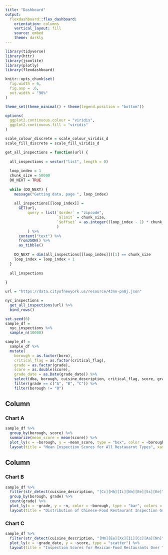 ```yaml
---
title: "Dashboard"
output: 
  flexdashboard::flex_dashboard:
    orientation: columns
    vertical_layout: fill
    source: embed
    theme: darkly
---
```


```r
library(tidyverse)
library(httr)
library(jsonlite)
library(plotly)
library(flexdashboard)

knitr::opts_chunk$set(
  fig.width = 6,
  fig.asp = .6,
  out.width = "90%"
)

theme_set(theme_minimal() + theme(legend.position = "bottom"))

options(
  ggplot2.continuous.colour = "viridis",
  ggplot2.continuous.fill = "viridis"
)

scale_colour_discrete = scale_colour_viridis_d
scale_fill_discrete = scale_fill_viridis_d
```

```r
get_all_inspections = function(url) {
  
  all_inspections = vector("list", length = 0)
  
  loop_index = 1
  chunk_size = 50000
  DO_NEXT = TRUE
  
  while (DO_NEXT) {
    message("Getting data, page ", loop_index)
    
    all_inspections[[loop_index]] = 
      GET(url,
          query = list(`$order` = "zipcode",
                       `$limit` = chunk_size,
                       `$offset` = as.integer((loop_index - 1) * chunk_size)
                       )
          ) %>%
      content("text") %>%
      fromJSON() %>%
      as_tibble()
    
    DO_NEXT = dim(all_inspections[[loop_index]])[1] == chunk_size
    loop_index = loop_index + 1
  }
  
  all_inspections
  
}

url = "https://data.cityofnewyork.us/resource/43nn-pn8j.json"

nyc_inspections = 
  get_all_inspections(url) %>%
  bind_rows()
```

```r
set.seed(6)
sample_df = 
  nyc_inspections %>% 
  sample_n(10000)
```

```r
sample_df = 
  sample_df %>% 
  mutate(
    borough = as.factor(boro),
    critical_flag = as.factor(critical_flag),
    grade = as.factor(grade),
    score = as.double(score),
    grade_date = as.Date(grade_date)) %>% 
    select(dba, borough, cuisine_description, critical_flag, score, grade, grade_date) %>% 
    filter(grade == c("A", "B", "C")) %>% 
    filter(borough != "0")
```

Column {data-width=650}
-----------------------------------------------------------------------

### Chart A

```r
sample_df %>% 
  group_by(borough, score) %>% 
  summarize(mean_score = mean(score)) %>% 
  plot_ly(x = ~borough, y = ~mean_score, type = "box", color = ~borough, colors = "viridis") %>% 
  layout(title = "Mean Inspection Scores for All Restauarnt Types", xaxis = list(title = "Borough"), yaxis = list(title = "Mean Score"))
```

Column {data-width=350}
-----------------------------------------------------------------------

### Chart B

```r
sample_df %>% 
  filter(str_detect(cuisine_description, "[Cc][Hh][Ii][Nn][Ee][Ss][Ee]")) %>% 
  group_by(borough, grade) %>% 
  count(grade) %>% 
  plot_ly(x = ~grade, y = ~n, color = ~borough, type = "bar", colors = "viridis") %>% 
  layout(title = "Distribution of Chinese-Food Restaurant Inspection Grades", xaxis = list(title = "Grade"), yaxis = list(title = "Count"))
```

### Chart C

```r
sample_df %>%
  filter(str_detect(cuisine_description, "[Mm][Ee][Xx][Ii][Cc][Aa][Nn]")) %>% 
  plot_ly(x = ~grade_date, y = ~score, type = "scatter") %>% 
  layout(title = "Inspection Scores for Mexican-Food Restaurants Over Time", xaxis = list(title = "Date"), yaxis = list(title = "Score"))
```
